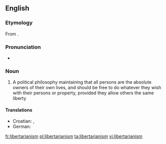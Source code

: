 ==English==
{{wikipedia}}
===Etymology===
From {{suffix|libertarian|ism}}.

===Pronunciation===
*{{a|UK}} {{IPA|/lɪbəˈtɛːɹɪənɪz(ə)m/}}

===Noun===
{{en-noun}}

# A political philosophy maintaining that all persons are the absolute owners of their own lives, and should be free to do whatever they wish with their persons or property, provided they allow others the same liberty

====Translations====
* Croatian: {{t-|hr|libertarijanizam|m}}, {{t-|hr|slobodarstvo|n}}
* German: {{t-|de|Libertarismus}}

[[fr:libertarianism]]
[[pl:libertarianism]]
[[ta:libertarianism]]
[[vi:libertarianism]]
